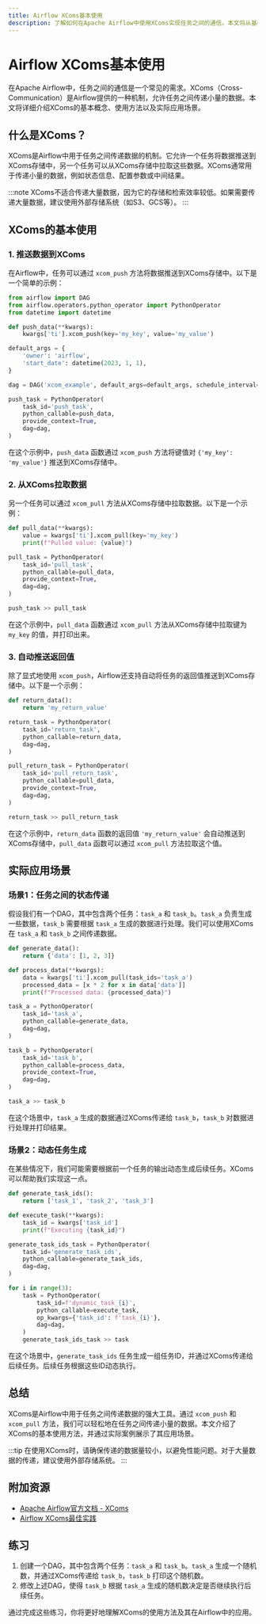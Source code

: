 ```yaml
---
title: Airflow XComs基本使用
description: 了解如何在Apache Airflow中使用XComs实现任务之间的通信。本文将从基础概念入手，逐步讲解XComs的使用方法，并通过实际案例展示其应用场景。
---
```


# Airflow XComs基本使用

在Apache Airflow中，任务之间的通信是一个常见的需求。XComs（Cross-Communication）是Airflow提供的一种机制，允许任务之间传递小量的数据。本文将详细介绍XComs的基本概念、使用方法以及实际应用场景。

## 什么是XComs？

XComs是Airflow中用于任务之间传递数据的机制。它允许一个任务将数据推送到XComs存储中，另一个任务可以从XComs存储中拉取这些数据。XComs通常用于传递小量的数据，例如状态信息、配置参数或中间结果。

:::note
XComs不适合传递大量数据，因为它的存储和检索效率较低。如果需要传递大量数据，建议使用外部存储系统（如S3、GCS等）。
:::

## XComs的基本使用

### 1. 推送数据到XComs

在Airflow中，任务可以通过 `xcom_push` 方法将数据推送到XComs存储中。以下是一个简单的示例：

```python
from airflow import DAG
from airflow.operators.python_operator import PythonOperator
from datetime import datetime

def push_data(**kwargs):
    kwargs['ti'].xcom_push(key='my_key', value='my_value')

default_args = {
    'owner': 'airflow',
    'start_date': datetime(2023, 1, 1),
}

dag = DAG('xcom_example', default_args=default_args, schedule_interval=None)

push_task = PythonOperator(
    task_id='push_task',
    python_callable=push_data,
    provide_context=True,
    dag=dag,
)
```

在这个示例中，`push_data` 函数通过 `xcom_push` 方法将键值对 `{'my_key': 'my_value'}` 推送到XComs存储中。

### 2. 从XComs拉取数据

另一个任务可以通过 `xcom_pull` 方法从XComs存储中拉取数据。以下是一个示例：

```python
def pull_data(**kwargs):
    value = kwargs['ti'].xcom_pull(key='my_key')
    print(f"Pulled value: {value}")

pull_task = PythonOperator(
    task_id='pull_task',
    python_callable=pull_data,
    provide_context=True,
    dag=dag,
)

push_task >> pull_task
```

在这个示例中，`pull_data` 函数通过 `xcom_pull` 方法从XComs存储中拉取键为 `my_key` 的值，并打印出来。

### 3. 自动推送返回值

除了显式地使用 `xcom_push`，Airflow还支持自动将任务的返回值推送到XComs存储中。以下是一个示例：

```python
def return_data():
    return 'my_return_value'

return_task = PythonOperator(
    task_id='return_task',
    python_callable=return_data,
    dag=dag,
)

pull_return_task = PythonOperator(
    task_id='pull_return_task',
    python_callable=pull_data,
    provide_context=True,
    dag=dag,
)

return_task >> pull_return_task
```

在这个示例中，`return_data` 函数的返回值 `'my_return_value'` 会自动推送到XComs存储中，`pull_data` 函数可以通过 `xcom_pull` 方法拉取这个值。

## 实际应用场景

### 场景1：任务之间的状态传递

假设我们有一个DAG，其中包含两个任务：`task_a` 和 `task_b`。`task_a` 负责生成一些数据，`task_b` 需要根据 `task_a` 生成的数据进行处理。我们可以使用XComs在 `task_a` 和 `task_b` 之间传递数据。

```python
def generate_data():
    return {'data': [1, 2, 3]}

def process_data(**kwargs):
    data = kwargs['ti'].xcom_pull(task_ids='task_a')
    processed_data = [x * 2 for x in data['data']]
    print(f"Processed data: {processed_data}")

task_a = PythonOperator(
    task_id='task_a',
    python_callable=generate_data,
    dag=dag,
)

task_b = PythonOperator(
    task_id='task_b',
    python_callable=process_data,
    provide_context=True,
    dag=dag,
)

task_a >> task_b
```

在这个场景中，`task_a` 生成的数据通过XComs传递给 `task_b`，`task_b` 对数据进行处理并打印结果。

### 场景2：动态任务生成

在某些情况下，我们可能需要根据前一个任务的输出动态生成后续任务。XComs可以帮助我们实现这一点。

```python
def generate_task_ids():
    return ['task_1', 'task_2', 'task_3']

def execute_task(**kwargs):
    task_id = kwargs['task_id']
    print(f"Executing {task_id}")

generate_task_ids_task = PythonOperator(
    task_id='generate_task_ids',
    python_callable=generate_task_ids,
    dag=dag,
)

for i in range(3):
    task = PythonOperator(
        task_id=f'dynamic_task_{i}',
        python_callable=execute_task,
        op_kwargs={'task_id': f'task_{i}'},
        dag=dag,
    )
    generate_task_ids_task >> task
```

在这个场景中，`generate_task_ids` 任务生成一组任务ID，并通过XComs传递给后续任务。后续任务根据这些ID动态执行。

## 总结

XComs是Airflow中用于任务之间传递数据的强大工具。通过 `xcom_push` 和 `xcom_pull` 方法，我们可以轻松地在任务之间传递小量的数据。本文介绍了XComs的基本使用方法，并通过实际案例展示了其应用场景。

:::tip
在使用XComs时，请确保传递的数据量较小，以避免性能问题。对于大量数据的传递，建议使用外部存储系统。
:::

## 附加资源

- [Apache Airflow官方文档 - XComs](https://airflow.apache.org/docs/apache-airflow/stable/concepts/xcoms.html)
- [Airflow XComs最佳实践](https://airflow.apache.org/docs/apache-airflow/stable/best-practices.html#xcoms)

## 练习

1. 创建一个DAG，其中包含两个任务：`task_a` 和 `task_b`。`task_a` 生成一个随机数，并通过XComs传递给 `task_b`，`task_b` 打印这个随机数。
2. 修改上述DAG，使得 `task_b` 根据 `task_a` 生成的随机数决定是否继续执行后续任务。

通过完成这些练习，你将更好地理解XComs的使用方法及其在Airflow中的应用。